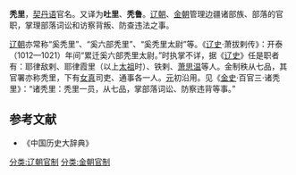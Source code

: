 '''秃里'''，[[契丹语|契丹语]]官名。又译为'''吐里'''、'''秃鲁'''。[[辽朝|辽朝]]、[[金朝|金朝]]管理边疆诸部族、部落的官职，掌理部落词讼和访察背叛、防查违法之事。

[[辽朝|辽朝]]亦常称“奚秃里”、“奚六部秃里”、“奚秃里太尉”等。《[[辽史|辽史]]·萧拔剌传》：开泰（1012—1021）年间“累迁奚六部秃里太尉。”时执掌不详，据《[[辽史|辽史]]》任是职者有：耶律敌剌、耶律霞里（以上[[辽太祖|太祖]]时）、铁剌、[[萧思温|萧思温]]等人。金制秩从七品，其官署亦称秃里，下有[[女真|女真]]司吏、通事各一人。[[元朝|元]]初沿用。见《[[金史|金史]]·百官三·诸秃里》：“诸秃里：秃里一员，从七品，掌部落词讼、防察违背等事。”
==参考文献==
* 《中国历史大辞典》
[[分类:辽朝官制|分类:辽朝官制]]
[[分类:金朝官制|分类:金朝官制]]
